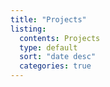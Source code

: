 ```yaml
---
title: "Projects"
listing:
  contents: Projects
  type: default
  sort: "date desc"
  categories: true
---
```


